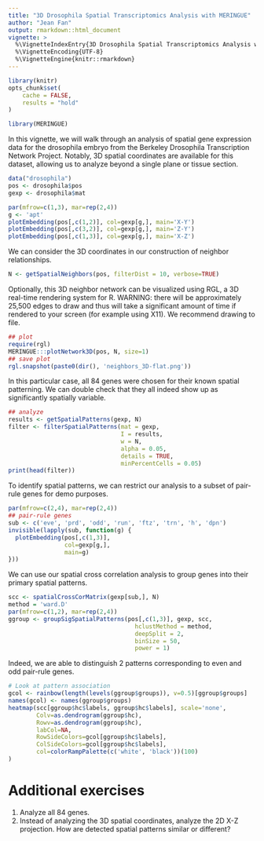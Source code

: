```yaml
---
title: "3D Drosophila Spatial Transcriptomics Analysis with MERINGUE"
author: "Jean Fan"
output: rmarkdown::html_document
vignette: >
  %\VignetteIndexEntry{3D Drosophila Spatial Transcriptomics Analysis with MERINGUE}
  %\VignetteEncoding{UTF-8}
  %\VignetteEngine{knitr::rmarkdown}
---
```


```r
library(knitr)
opts_chunk$set(
    cache = FALSE,
    results = "hold"
)
```

```r
library(MERINGUE)
```

In this vignette, we will walk through an analysis of spatial gene expression data for the drosophila embryo from the Berkeley Drosophila Transcription Network Project. Notably, 3D spatial coordinates are available for this dataset, allowing us to analyze beyond a single plane or tissue section. 

```r
data("drosophila")
pos <- drosophila$pos
gexp <- drosophila$mat

par(mfrow=c(1,3), mar=rep(2,4))
g <- 'apt'
plotEmbedding(pos[,c(1,2)], col=gexp[g,], main='X-Y')
plotEmbedding(pos[,c(3,2)], col=gexp[g,], main='Z-Y')
plotEmbedding(pos[,c(1,3)], col=gexp[g,], main='X-Z')
```

We can consider the 3D coordinates in our construction of neighbor relationships.

```r
N <- getSpatialNeighbors(pos, filterDist = 10, verbose=TRUE)
```

Optionally, this 3D neighbor network can be visualized using RGL, a 3D real-time rendering system for R. WARNING: there will be approximately 25,500 edges to draw and thus will take a significant amount of time if rendered to your screen (for example using X11). We recommend drawing to file.

```r
## plot
require(rgl)
MERINGUE:::plotNetwork3D(pos, N, size=1)
## save plot
rgl.snapshot(paste0(dir(), 'neighbors_3D-flat.png'))
```

In this particular case, all 84 genes were chosen for their known spatial patterning. We can double check that they all indeed show up as significantly spatially variable.

```r
## analyze
results <- getSpatialPatterns(gexp, N)
filter <- filterSpatialPatterns(mat = gexp, 
                                I = results, 
                                w = N,
                                alpha = 0.05,
                                details = TRUE, 
                                minPercentCells = 0.05)
print(head(filter))
```

To identify spatial patterns, we can restrict our analysis to a subset of pair-rule genes for demo purposes.

```r
par(mfrow=c(2,4), mar=rep(2,4))
## pair-rule genes
sub <- c('eve', 'prd', 'odd', 'run', 'ftz', 'trn', 'h', 'dpn')
invisible(lapply(sub, function(g) {
  plotEmbedding(pos[,c(1,3)], 
                col=gexp[g,], 
                main=g)
}))
```

We can use our spatial cross correlation analysis to group genes into their primary spatial patterns. 

```r
scc <- spatialCrossCorMatrix(gexp[sub,], N)
method = 'ward.D'
par(mfrow=c(1,2), mar=rep(2,4))
ggroup <- groupSigSpatialPatterns(pos[,c(1,3)], gexp, scc,
                                    hclustMethod = method,
                                    deepSplit = 2,
                                    binSize = 50,
                                    power = 1)
```

Indeed, we are able to distinguish 2 patterns corresponding to even and odd pair-rule genes.

```r
# Look at pattern association
gcol <- rainbow(length(levels(ggroup$groups)), v=0.5)[ggroup$groups]
names(gcol) <- names(ggroup$groups)
heatmap(scc[ggroup$hc$labels, ggroup$hc$labels], scale='none', 
        Colv=as.dendrogram(ggroup$hc), 
        Rowv=as.dendrogram(ggroup$hc), 
        labCol=NA,
        RowSideColors=gcol[ggroup$hc$labels],
        ColSideColors=gcol[ggroup$hc$labels],
        col=colorRampPalette(c('white', 'black'))(100)
)
```
# Additional exercises

1. Analyze all 84 genes.
2. Instead of analyzing the 3D spatial coordinates, analyze the 2D X-Z projection. How are detected spatial patterns similar or different?

